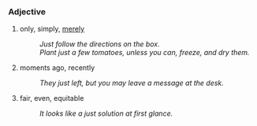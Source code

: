 ===Adjective===
#only, simply, [[mere]]ly
#:''Just follow the directions on the box.''
#:''Plant just a few tomatoes, unless you can, freeze, and dry them.''
#moments ago, recently
#:''They just left, but you may leave a message at the desk.''
#fair, even, equitable
#:''It looks like a just solution at first glance.''